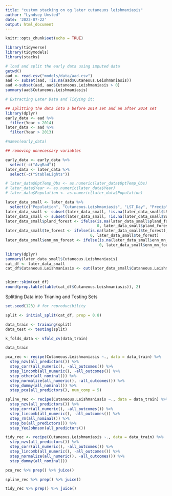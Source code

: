 ```yaml
---
title: "custom stacking on og later cutaneuos leishmaniasis"
author: "Lyndsey Umsted"
date: '2022-07-22'
output: html_document
---
```


```r
knitr::opts_chunk$set(echo = TRUE)
```

```r
library(tidyverse)
library(tidymodels)
library(stacks)

```

```r
# load and split the early data using imputed data
getwd()
aad <- read.csv("models/data/aad.csv")
aad <- subset(aad, !is.na(aad$Cutaneous.Leishmaniasis))
aad <-subset(aad, aad$Cutaneous.Leishmaniasis > 0)
summary(aad$Cutaneous.Leishmaniasis)
```

```r
# Extracting Later Data and Tidying it:

## splitting the data into a before 2014 set and an after 2014 set
library(dplyr)
early_data <- aad %>%
  filter(Year < 2014)
later_data <- aad %>%
  filter(Year > 2013)

#names(early_data)

## removing unnecessary variables

early_data <- early_data %>%
  select(-c("AvgRad"))
later_data <- later_data %>%
  select(-c("StableLights"))

# later_data$OptTemp_Obs <- as.numeric(later_data$OptTemp_Obs)
# later_data$Year <- as.numeric(later_data$Year)
# later_data$Population <- as.numeric(later_data$Population)

later_data_small <- later_data %>%
  select(c("Population", "Cutaneous.Leishmaniasis", "LST_Day", "Precip", "AvgRad", "SWOccurrence", "NDVI", "EVI", "pland_forest", "te_forest", "enn_mn_forest"))
later_data_small <- subset(later_data_small, !is.na(later_data_small$LST_Day))
later_data_small <- subset(later_data_small, !is.na(later_data_small$SWOccurrence))
later_data_small$pland_forest <- ifelse(is.na(later_data_small$pland_forest), 
                                        0, later_data_small$pland_forest)
later_data_small$te_forest <- ifelse(is.na(later_data_small$te_forest), 
                                     0, later_data_small$te_forest)
later_data_small$enn_mn_forest <- ifelse(is.na(later_data_small$enn_mn_forest), 
                                         0, later_data_small$enn_mn_forest)
```


```r
library(dplyr)
summary(later_data_small$Cutaneous.Leishmaniasis)
cat_df <- later_data_small
cat_df$Cutaneous.Leishmaniasis <- cut(later_data_small$Cutaneous.Leishmaniasis, breaks = c(0, 0.28177, 10^3), labels = c("low", "high")) #median


skimr::skim(cat_df)
round(prop.table(table(cat_df$Cutaneous.Leishmaniasis)), 2)

```

Splitting Data into Trianing and Testing Sets
```r
set.seed(123) # for reproducibility

split <- initial_split(cat_df, prop = 0.8)

data_train <- training(split)
data_test <- testing(split)

k_folds_data <- vfold_cv(data_train)
```

```r
data_train
```


```r
pca_rec <- recipe(Cutaneous.Leishmaniasis ~., data = data_train) %>%
  step_nzv(all_predictors()) %>%
  step_corr(all_numeric(), -all_outcomes()) %>%
  step_lincomb(all_numeric(), -all_outcomes()) %>%
  step_other(all_nominal()) %>%
  step_normalize(all_numeric(), -all_outcomes()) %>%
  step_dummy(all_nominal()) %>%
  step_pca(all_predictors(), num_comp = 5)

spline_rec <- recipe(Cutaneous.Leishmaniasis ~., data = data_train) %>%
  step_nzv(all_predictors()) %>%
  step_corr(all_numeric(), -all_outcomes()) %>%
  step_lincomb(all_numeric(), -all_outcomes()) %>%
  step_rm(all_nominal()) %>%
  step_bs(all_predictors()) %>%
  step_YeoJohnson(all_predictors())

tidy_rec <- recipe(Cutaneous.Leishmaniasis ~., data = data_train) %>%
  step_nzv(all_predictors()) %>%
  step_corr(all_numeric(), -all_outcomes()) %>%
  step_lincomb(all_numeric(), -all_outcomes()) %>%
  step_normalize(all_numeric(), -all_outcomes()) %>%
  step_dummy(all_nominal())
```

```r
pca_rec %>% prep() %>% juice()

spline_rec %>% prep() %>% juice()

tidy_rec %>% prep() %>% juice()
```

```r

```
